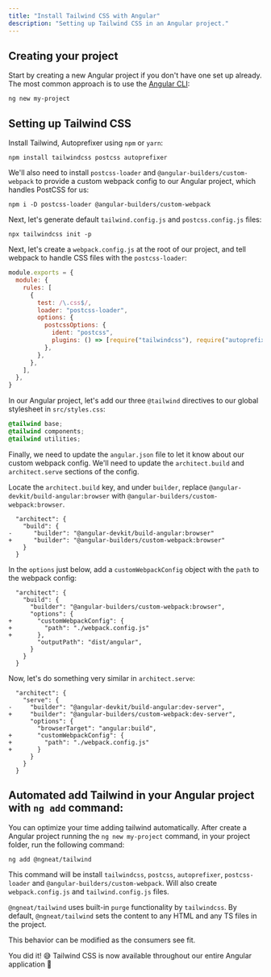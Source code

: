 ```yaml
---
title: "Install Tailwind CSS with Angular"
description: "Setting up Tailwind CSS in an Angular project."
---
```


<!--
#####
Launch day test: Angular works with the normal tailwindcss package 🎉
#####
-->

## Creating your project

Start by creating a new Angular project if you don't have one set up already. The most common approach is to use the [Angular CLI](https://angular.io/guide/setup-local#install-the-angular-cli):

```shell
ng new my-project
```

## Setting up Tailwind CSS

Install Tailwind, Autoprefixer using `npm` or `yarn`:

```shell
npm install tailwindcss postcss autoprefixer
```

We'll also need to install `postcss-loader` and `@angular-builders/custom-webpack` to provide a custom webpack config to our Angular project, which handles PostCSS for us:

```shell
npm i -D postcss-loader @angular-builders/custom-webpack
```

Next, let's generate default `tailwind.config.js` and `postcss.config.js` files:

```shell
npx tailwindcss init -p
```

Next, let's create a `webpack.config.js` at the root of our project, and tell webpack to handle CSS files with the `postcss-loader`:

```js
module.exports = {
  module: {
    rules: [
      {
        test: /\.css$/,
        loader: "postcss-loader",
        options: {
          postcssOptions: {
            ident: "postcss",
            plugins: () => [require("tailwindcss"), require("autoprefixer")],
          },
        },
      },
    ],
  },
}
```

In our Angular project, let's add our three `@tailwind` directives to our global stylesheet in `src/styles.css`:

```css
@tailwind base;
@tailwind components;
@tailwind utilities;
```

Finally, we need to update the `angular.json` file to let it know about our custom webpack config. We'll need to update the `architect.build` and `architect.serve` sections of the config.

Locate the `architect.build` key, and under `builder`, replace `@angular-devkit/build-angular:browser` with `@angular-builders/custom-webpack:browser`.

```diff-json
  "architect": {
    "build": {
-      "builder": "@angular-devkit/build-angular:browser"
+      "builder": "@angular-builders/custom-webpack:browser"
    }
  }
```

In the `options` just below, add a `customWebpackConfig` object with the `path` to the webpack config:

```diff-json
  "architect": {
    "build": {
      "builder": "@angular-builders/custom-webpack:browser",
      "options": {
+       "customWebpackConfig": {
+         "path": "./webpack.config.js"
+       },
        "outputPath": "dist/angular",
      }
    }
  }
```

Now, let's do something very similar in `architect.serve`:

```diff-json
  "architect": {
    "serve": {
-     "builder": "@angular-devkit/build-angular:dev-server",
+     "builder": "@angular-builders/custom-webpack:dev-server",
      "options": {
        "browserTarget": "angular:build",
+       "customWebpackConfig": {
+         "path": "./webpack.config.js"
+       }
      }
    }
  }
```

## Automated add Tailwind in your Angular project with `ng add` command:

You can optimize your time adding tailwind automatically. After create a Angular project running the `ng new my-project` command, in your project folder, run the following command:

```bash
ng add @ngneat/tailwind
```

This command will be install `tailwindcss`, `postcss`, `autoprefixer`, `postcss-loader` and `@angular-builders/custom-webpack`. Will also create `webpack.config.js` and `tailwind.config.js` files.

`@ngneat/tailwind` uses built-in `purge` functionality by `tailwindcss`. By default, `@ngneat/tailwind` sets the content to any HTML and any TS files in the project.

This behavior can be modified as the consumers see fit.

You did it! 😅 Tailwind CSS is now available throughout our entire Angular application 🎉

